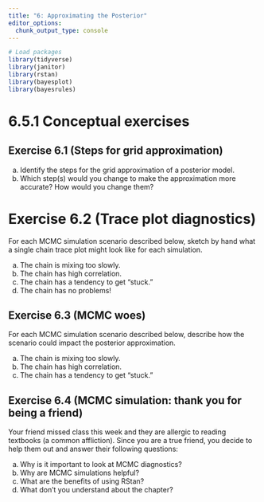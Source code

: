 ```yaml
---
title: "6: Approximating the Posterior"
editor_options: 
  chunk_output_type: console
---
```


```r

# Load packages
library(tidyverse)
library(janitor)
library(rstan)
library(bayesplot)
library(bayesrules)

```

# 6.5.1 Conceptual exercises

## Exercise 6.1 (Steps for grid approximation)

a. Identify the steps for the grid approximation of a posterior model.
b. Which step(s) would you change to make the approximation more accurate? How would you change them?

#  Exercise 6.2 (Trace plot diagnostics) 

For each MCMC simulation scenario described below, sketch by hand what a single chain trace plot might look like for each simulation.

a. The chain is mixing too slowly.
b. The chain has high correlation.
c. The chain has a tendency to get “stuck.”
d. The chain has no problems!

## Exercise 6.3 (MCMC woes) 

For each MCMC simulation scenario described below, describe how the scenario could impact the posterior approximation.

a. The chain is mixing too slowly.
b. The chain has high correlation.
c. The chain has a tendency to get “stuck.”

## Exercise 6.4 (MCMC simulation: thank you for being a friend) 

Your friend missed class this week and they are allergic to reading textbooks (a common affliction). Since you are a true friend, you decide to help them out and answer their following questions:

a. Why is it important to look at MCMC diagnostics?
b. Why are MCMC simulations helpful?
c. What are the benefits of using RStan?
d. What don’t you understand about the chapter?

